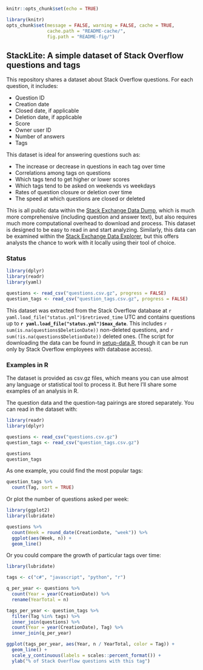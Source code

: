 ```r
knitr::opts_chunk$set(echo = TRUE)
```

```r
library(knitr)
opts_chunk$set(message = FALSE, warning = FALSE, cache = TRUE,
               cache.path = "README-cache/",
               fig.path = "README-fig/")
```

## StackLite: A simple dataset of Stack Overflow questions and tags

This repository shares a dataset about Stack Overflow questions. For each question, it includes:

* Question ID
* Creation date
* Closed date, if applicable
* Deletion date, if applicable
* Score
* Owner user ID
* Number of answers
* Tags

This dataset is ideal for answering questions such as:

* The increase or decrease in questions in each tag over time
* Correlations among tags on questions
* Which tags tend to get higher or lower scores
* Which tags tend to be asked on weekends vs weekdays
* Rates of question closure or deletion over time
* The speed at which questions are closed or deleted

This is all public data within the [Stack Exchange Data Dump](https://archive.org/details/stackexchange), which is much more comprehensive (including question and answer text), but also requires much more computational overhead to download and process. This dataset is designed to be easy to read in and start analyzing. Similarly, this data can be examined within the [Stack Exchange Data Explorer](https://data.stackexchange.com/), but this offers analysts the chance to work with it locally using their tool of choice.

### Status

```r
library(dplyr)
library(readr)
library(yaml)

questions <- read_csv("questions.csv.gz", progress = FALSE)
question_tags <- read_csv("question_tags.csv.gz", progress = FALSE)
```

This dataset was extracted from the Stack Overflow database at `r yaml.load_file("status.yml")$retrieved_time` UTC and contains questions up to **`r yaml.load_file("status.yml")$max_date`**. This includes `r sum(is.na(questions$DeletionDate))` non-deleted questions, and  `r sum(!is.na(questions$DeletionDate))` deleted ones. (The script for downloading the data can be found in [setup-data.R](setup-data.R), though it can be run only by Stack Overflow employees with database access).

### Examples in R

The dataset is provided as csv.gz files, which means you can use almost any language or statistical tool to process it. But here I'll share some examples of an analysis in R.

The question data and the question-tag pairings are stored separately. You can read in the dataset with:

```r
library(readr)
library(dplyr)

questions <- read_csv("questions.csv.gz")
question_tags <- read_csv("question_tags.csv.gz")
```

```r
questions
question_tags
```

As one example, you could find the most popular tags:

```r
question_tags %>%
  count(Tag, sort = TRUE)
```

Or plot the number of questions asked per week:

```r
library(ggplot2)
library(lubridate)

questions %>%
  count(Week = round_date(CreationDate, "week")) %>%
  ggplot(aes(Week, n)) +
  geom_line()
```

Or you could compare the growth of particular tags over time:

```r
library(lubridate)

tags <- c("c#", "javascript", "python", "r")

q_per_year <- questions %>%
  count(Year = year(CreationDate)) %>%
  rename(YearTotal = n)

tags_per_year <- question_tags %>%
  filter(Tag %in% tags) %>%
  inner_join(questions) %>%
  count(Year = year(CreationDate), Tag) %>%
  inner_join(q_per_year)

ggplot(tags_per_year, aes(Year, n / YearTotal, color = Tag)) +
  geom_line() +
  scale_y_continuous(labels = scales::percent_format()) +
  ylab("% of Stack Overflow questions with this tag")
```
